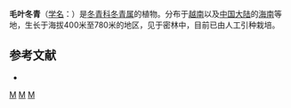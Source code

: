 {{Speciesbox 
| taxon = Ilex pubilimba
| authority = Merr.
}}

'''毛叶冬青'''（[[学名|学名]]：{{lang|la|''Ilex pubilimba''}}）是[[冬青科|冬青科]][[冬青属|冬青属]]的植物。分布于[[越南|越南]]以及[[中国大陆|中国大陆]]的[[海南|海南]]等地，生长于海拔400米至780米的地区，见于密林中，目前已由人工引种栽培。

== 参考文献 ==
<div class="references-small">
* {{cite web| url =http://www.bioinfo.cn/db05/KmzwSpecies.php?action=view&id=14204| title =毛叶冬青| work =《中国高等植物数据库全库》| publisher =中国科学院微生物研究所| author =昆明植物研究所| accessdate =2009-02-24| deadurl =yes| archiveurl =https://web.archive.org/web/20160305025209/http://www.bioinfo.cn/db05/KmzwSpecies.php?action=view&id=14204| archivedate =2016-03-05}}
</div>
{{Taxonbar|from=Q11126515}}

[[Category:冬青属|M]]
[[Category:越南植物|M]]
[[Category:海南植物|M]]